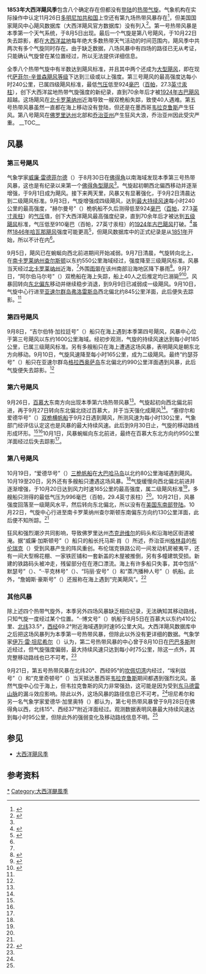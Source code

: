 {{noteTA
|G1=USState
|1=zh-hans:百慕大;zh-hk:百慕達;zh-tw:百慕達;
|2=zh-hans:亚速尔;zh-tw:亞速;zh-hk:亞速爾;
}}
{{Infobox hurricane season
| Basin=Atl
| Year=1853
| Track=1853 Atlantic hurricane season summary map.png
| First storm formed=1853年8月5日
| Last storm dissipated=1853年10月22日
| Strongest storm name=三
| Strongest storm winds=130
| Average wind speed=1
| Total storms=8
| Total hurricanes=4
| Total intense=2
| Damages=0
| Inflated=0
| Fatalities=40
| five seasons=[[1851年大西洋飓风季|1851]]、[[1852年大西洋飓风季|1852]]、'''1853'''、[[1854年大西洋飓风季|1854]]、[[1855年大西洋飓风季|1855]]
}}
'''1853年大西洋飓风季'''包含八个确定存在但都没有[[登陆_(气象学)|登陆]]的[[热带气旋|热带气旋]]。气象机构在实际操作中认定11月26日[[多明尼加|多明尼加共和国]]上空还有第九场热带风暴存在<ref name="Partagas">{{cite report | deadurl = no | url = http://www.aoml.noaa.gov/hrd/Landsea/Partagas/1851-1857/1853.pdf | title = Year 1853 | author = Jose F. Partagas | date = 1996 | work = Atlantic Oceanographic and Meteorological Laboratory | publisher = [[美国国家海洋和大气管理局|National Oceanic and Atmospheric Administration]] | pages = 21–26 | accessdate = 2016-11-05 | location = [[迈阿密|Miami]], [[佛罗里达州|Florida]] | format = [[便携式文档格式|PDF]] | archiveurl = https://web.archive.org/web/20160304054651/http://www.aoml.noaa.gov/hrd/Landsea/Partagas/1851-1857/1853.pdf | archivedate = 2016-03-04 }}</ref>，但美国国家飓风中心飓风数据库（大西洋飓风官方数据库）没有列入<ref name="HURDAT">{{cite web | author = National Hurricane Center | author2 = Hurricane Research Division | title = Atlantic hurricane best track (HURDAT version 2) | url = http://www.nhc.noaa.gov/data/hurdat/hurdat2-1851-2015-070616.txt | publisher = United States National Oceanic and Atmospheric Administration | date = 2016-07-06 | deadurl = no | archiveurl = https://web.archive.org/web/20161004150702/http://www.nhc.noaa.gov/data/hurdat/hurdat2-1851-2015-070616.txt | format = [[文本文件|TXT]] | accessdate = 2016-11-01 | archivedate = 2016-10-04 }}</ref>。第一号热带风暴是本季第一个天气系统，于8月5日出现。最后一个气旋是第八号飓风，于10月22日失去踪影，都在[[大西洋|大西洋盆地]]每年绝大多数热带天气活动的时间范围内，飓风季中共两次有多个气旋同时存在。由于缺乏数据，八场风暴中有四场的路径已无从考证，只能确认气旋曾在某位置经过，所以无法提供详细信息。

全季八个热带气旋中有半数达到飓风标准，并且其中两个还成为[[热带气旋等级|大型飓风]]，即在现代[[萨菲尔-辛普森飓风等级|萨菲尔-辛普森飓风等级]]下达到三级或以上强度。第三号飓风的最高强度达每小时240公里，已属四级飓风标准，最低[[气压|气压]]低至924[[巴|毫巴]]（[[帕斯卡|百帕]]，27.3[[英寸汞柱|英寸汞柱]]），创下大西洋盆地热带气旋强度的新纪录，直到70余年后才被[[1924年古巴飓风|1924年古巴飓风]]超越。这场飓风在[[北卡罗莱纳州|北卡罗莱纳州]]近海导致一艘双桅船失踪，致使40人遇难。第五号热带风暴虽然一直都在海上移动没有登陆，但还是在墨西哥[[韦拉克鲁斯_(韦拉克鲁斯州)|韦拉克鲁斯]]产生狂风。第八号飓风在[[佛罗里达州|佛罗里达州]]北部和[[乔治亚州|乔治亚州]]产生狂风大浪，乔治亚州因此受灾严重。
__TOC__
{{Clear}}

== 风暴 ==

=== 第三号飓风 ===
{{Infobox Hurricane Small
|Basin=Atl
|Image=1853 Atlantic hurricane 3 track.png
|Formed=8月30日
|Dissipated=9月10日
|1-min winds=130
|Pressure=924
}}
气象学家[[威廉·查尔斯·雷德菲尔德|威廉·雷德菲尔德]]（{{lang|en|William C. Redfield}}）于8月30日在[[佛得角|佛得角]]以南海域发现本季第三号热带风暴，这也是有纪录以来第一个[[佛得角型飓风|佛得角型飓风]]<ref name="Partagas" />。气旋起初朝西北偏西移动并逐渐增强，于9月1日成为飓风。接下来两天里，风暴又有显著强化，于9月2日清晨达到二级飓风标准。9月3日，气旋增强成四级飓风，达到[[最大持续风速|最大持续风速]]每小时240公里的最高强度，“赫尔曼号”（{{lang|en|Hermann}}）桅帆船不久后测得低至924[[巴|毫巴]]（[[帕斯卡|百帕]]，27.3[[英寸汞柱|英寸汞柱]]）的[[气压|气压]]值，创下大西洋飓风最高强度纪录，直到70余年后才被达到[[五级大西洋飓风列表|五级飓风]]标准，气压低至910毫巴（百帕，27英寸汞柱）的[[1924年古巴飓风|1924年古巴飓风]]打破。<ref name="1846pres">{{cite report | author = Jose F. Partagás | year = 1993 | title = Impact on Hurricane History of a Revised Lowest Pressure at Havana (Cuba) During the October 11, 1846 Hurricane | accessdate = 2016-11-05 | url = http://www.aoml.noaa.gov/hrd/Landsea/Partagas/impacthurrhist.pdf | publisher = National Oceanic and Atmospheric Administration | work = Atlantic Oceanographic and Meteorological Laboratory | archiveurl = https://web.archive.org/web/20160304040631/http://www.aoml.noaa.gov/hrd/Landsea/Partagas/impacthurrhist.pdf | format = PDF | location = Miami, Florida | archivedate = 2016-03-04 | deadurl = no | date =  }}</ref>虽然[[1846年哈瓦那飓风|1846年哈瓦那飓风]]强度可能更高<ref name="KeysHistory">{{cite report | author = Gail Swanson | author2 = Jerry Wilkinson | url = http://www.keyshistory.org/hurricanelist.html | title = Florida Keys Hurricanes of the Last Millennium | publisher = Historical Preservation Society of the Upper Keys | accessdate = 2016-11-05 | deadurl = no | archiveurl = https://web.archive.org/web/20160623224931/http://www.keyshistory.org/hurricanelist.html | archivedate = 2016-06-23 | date =  }}</ref>，但飓风数据库中的正式纪录是从[[1851年大西洋飓风季|1851年]]开始，所以不计在内<ref name="HURDAT" />。

9月5日，飓风已在蜿蜒向西北前进期间开始减弱。9月7日清晨，气旋转向北上，在[[南卡罗莱纳州|南卡罗莱纳州]][[查尔斯顿_(南卡罗莱纳州)|查尔斯顿]]以东约550公里海域经过，强度降至三级飓风标准。风暴当天经过[[北卡罗莱纳州|北卡罗莱纳州]]近海，<ref name="HURDAT" />外围[[雨带|雨带]]在该州南部沿海地区降下暴雨<ref>{{cite report | url = http://repository.wrclib.noaa.gov/cgi/viewcontent.cgi?article=1002&context=nws_tech_memos | archiveurl = https://web.archive.org/web/20070311045226/http://repository.wrclib.noaa.gov/cgi/viewcontent.cgi?article=1002&context=nws_tech_memos | archivedate = 2007-03-11 | title = Tropical cyclones affecting North Carolina since 1586: An historical perspective | author = James E. Hudgins | date = 2000-04 | work = [[美国国家气象局|National Weather Service]] | publisher = National Oceanic and Atmospheric Administration | page = 11 | accessdate = 2007-03-11 | location = [[黑堡_(弗吉尼亚州)|Blacksburg, Virginia]] | format = PDF | dead-url = yes }}</ref>。9月7日，“阿尔伯马尔号”（{{lang|en|Albermarle}}）双桅船在海上失踪，船上40人之后推定均已溺毙<ref>{{cite report | url = http://www.nhc.noaa.gov/pastdeadlya1.html | title = The Deadliest Atlantic Tropical Cyclones, 1492 – Present | author1 = Edward N. Rappaport | author2 = Jose Fernandez-Partagas | author3 = John L. Beven II | date = 1997-04-22 | work = [[国家飓风中心|National Hurricane Center]] | publisher = National Oceanic and Atmospheric Administration | accessdate = 2014-10-18 | location = Miami, Florida | deadurl = yes | archiveurl = https://web.archive.org/web/20141018034515/http://www.nhc.noaa.gov/pastdeadlya1.html | archivedate = 2014-10-18 }}</ref><ref>{{cite report | url = http://www.nhc.noaa.gov/pastdeadlyappnote.html | title = The Deadliest Atlantic Tropical Cyclones, 1492 – Present: Notes to appendices | author1 = Edward N. Rappaport | author2 = Jose Fernandez-Partagas | author3 = John L. Beven II | date = 1997-04-22 | work = National Hurricane Center | publisher = National Oceanic and Atmospheric Administration | accessdate = 2014-10-18 | location = Miami, Florida | deadurl = yes | archiveurl = https://web.archive.org/web/20141018133905/http://www.nhc.noaa.gov/pastdeadlyappnote.html | archivedate = 2014-10-18 }}</ref>。风暴回转向[[罗盘方位|东北偏东]]移动并继续稳步消退，到9月9日已减弱成一级飓风。9月10日，气旋中心行进至[[亚速尔群岛|亚速尔群岛]][[弗洛雷斯岛_(亚速群岛)|弗洛雷斯岛]]西北偏北约845公里洋面，此后便失去踪影。<ref name="HURDAT" />
{{Clear}}

=== 第四号飓风 ===
{{Infobox Hurricane Small
|Basin=Atl
|Image=1853 Atlantic hurricane 4 track.png
|Formed=9月8日
|Dissipated=9月10日
|1-min winds=100
}}
9月8日，“吉尔伯特·加拉廷号”（{{lang|en|Gilbert Gallatin}}）船只在海上遇到本季第四号飓风，风暴中心位于第三号飓风以东约1600公里海域。经初步观测，气旋的持续风速达到每小时185公里，已属三级飓风标准。另有多艘船只在海上遭遇这场风暴，表明飓风是朝东北方向移动。9月10日，气旋风速降至每小时165公里，成为二级飓风。最终“约瑟芬号”（{{lang|en|Josephine}}）船只在亚速尔群岛[[格拉西奥萨岛|格拉西奥萨岛]]东北偏北约990公里洋面遇到风暴，此后气旋便失去踪影。<ref name="Partagas" />
{{Clear}}

=== 第六号飓风 ===
{{Infobox Hurricane Small
|Basin=Atl
|Image=1853 Atlantic hurricane 6 track.png
|Formed=9月26日
|Dissipated=10月1日
|1-min winds=70
}}
9月26日，[[百慕大|百慕大]]东南方向出现本季第六场热带风暴<ref name="Partagas" />。气旋起初向西北偏北前进，再于9月27日转向东北偏北绕过百慕大，并于当天强化成飓风<ref name="HURDAT" />。“塞缪尔和爱德华号”（{{lang|en|Samuel and Edward}}）[[双桅横帆船|双桅横帆船]]于9月2日遇到飓风，所测风速为每小时130公里，气象部门经评估认定这也是风暴的最大持续风速。此后到9月30日止，气旋的移动路线形成环形。<ref name="Partagas" /><ref name="HURDAT" />10月1日，风暴蜿蜒向东北前进，最终在百慕大东北方向约950公里洋面经过后失去踪影<ref name="HURDAT" />。
{{Clear}}

=== 第八号飓风 ===
{{Infobox Hurricane Small
|Basin=Atl
|Image=1853 Atlantic hurricane 8 track.png
|Formed=10月19日
|Dissipated=10月22日
|1-min winds=90
|Pressure=996
}}
10月19日，“爱德华号”（{{lang|en|Edward}}）[[三桅帆船|三桅帆船]]在[[大巴哈马岛|大巴哈马岛]]以北约80公里海域遇到飓风。10月19至20日，另外还有多艘船只遭遇这场风暴。<ref name="Partagas" />气旋缓慢向西北偏北前进并逐渐增强，于10月20日达到风力时速165公里的最高强度，属二级飓风标准<ref name="HURDAT" />，多艘船只测得的最低气压为996毫巴（百帕，29.4英寸汞柱）<ref name="Partagas" />。10月21日，风暴强度回落至一级飓风水平，然后转向东北偏北，所以没有在[[美国东南部|美国东南部]][[登陆_(气象学)|登陆]]。10月22日，气旋中心行进至南卡罗莱纳州查尔斯顿东南偏东方向约130公里洋面，此后便不知所踪。<ref name="HURDAT" />

狂风和强烈潮汐共同影响，导致佛罗里达州[[杰克逊维尔_(佛罗里达州)|杰克逊维尔]]的码头和沿海地区街道被淹。据“威廉·加斯顿号”（{{lang|en|William Gaston}}）船只的船长托马斯·肖（{{lang|en|Thomas E. Shaw}}）所述，乔治亚州[[格林县_(乔治亚州)_(1777年)|格林县]]的[[布伦瑞克_(乔治亚州)|布伦瑞克]]（{{lang|en|Brunswick}}）受到风暴产生的阵风重创。布伦瑞克铁路公司一间发动机房被夷平，还有一间大型棉花棚、一家铁匠铺和一套新盖的木屋被推倒，另有多幢建筑受损。新建的铁路码头被冲走，残留部分在在港口漂流。海上有许多船只失事，其中包括“{{lang|en|W}}·默瑟号”（{{lang|en|W. Mercer}}）、“{{lang|en|G}}·{{lang|en|W}}·平克林号”（{{lang|en|G. W. Pickering}}）、“玛丽·安号”（{{lang|en|Mary Ann}}）和“蒸汽播种人号”（{{lang|en|Steamer Planter}}）帆船。此外，“詹姆斯·豪斯号”（{{lang|en|James House}}）还报称在海上遇到“完美飓风”。<ref>{{cite report | archivedate = 2016-10-23 | archiveurl = https://web.archive.org/web/20161023182710/http://www.aoml.noaa.gov/hrd/Landsea/history/index.html | deadurl = no | url = http://www.aoml.noaa.gov/hrd/Landsea/history/index.html | title = Chronological Listing of Tropical Cyclones affecting North Florida and Coastal Georgia 1565–1899 | author1 = Al Sandrik | author2 = Christopher W. Landsea | date = 2003-05 | work = Atlantic Oceanographic and Meteorological Laboratory | publisher = National Oceanic and Atmospheric Administration | accessdate = 2016-10-23 | location = Miami, Florida }}</ref>
{{clear}}

=== 其他风暴 ===
除上述四个热带气旋外，本季另外四场风暴缺乏相应纪录，无法确知其移动路线，只知气旋一度经过某个位置。“{{lang|en|W}}·{{lang|en|B}}·博文号”（{{lang|en|W.B. Bowen}}）帆船于8月5日在百慕大以东约410公里、[[纬度|北纬]]33.5°，[[经度|西经]]69.2°附近海域遇到时速95公里大风。大西洋飓风数据库中之后把这场风暴列为本季第一号热带风暴，但除此以外没有更详细的数据。气象学家[[伊万·雷·坦尼希尔|伊万·雷·坦尼希尔]]（{{lang|en|Ivan R. Tannehill}}）认为，第二号热带风暴的中心曾于8月10日在[[巴巴多斯|巴巴多斯]]附近经过，但气旋强度偏弱，最大持续风速只达到每小时75公里，除这一点外，其完整移动路线也已不可考。<ref name="Partagas" />

9月21日，第五号热带风暴在北纬20°、西经95°的[[坎佩切湾|坎佩切湾]]内经过，“埃利兹号”（{{lang|en|Elize}}）和“克里奇顿号”（{{lang|en|Crichton}}）当天抵达墨西哥[[韦拉克鲁斯_(韦拉克鲁斯州)|韦拉克鲁斯]]期间都遇到强烈北风。虽然气旋中心位于海上，但韦拉克鲁斯的风力非常强劲，这可能是因为受到[[东马德雷山脉|东马德雷山脉]]的漏斗效应影响。除此以外，这场风暴的路径信息已不可考。<ref name="Partagas" />坦尼希尔和另一名气象学家爱德华·加里奥特（{{lang|en|Edward B. Garriott}}）都认为，第七号热带风暴曾于9月28日在佛得角以西，北纬15°、西经37°附近洋面经过。观测数据表明风暴最大持续风速达到每小时95公里，但除此外的强弱变化及移动路线信息不明。<ref name="Partagas" />

== 参见 ==
{{Portal|热带气旋}}
*[[大西洋飓风季|大西洋飓风季]]

== 参考资料 ==
{{Reflist|30em}}

{{大西洋飓风季}}

{{DEFAULTSORT:1853 Atlantic Hurricane Season}}
[[Category:1850至1859年大西洋飓风季|*]]
[[Category:大西洋颶風季|Category:大西洋颶風季]]
{{Good article}}